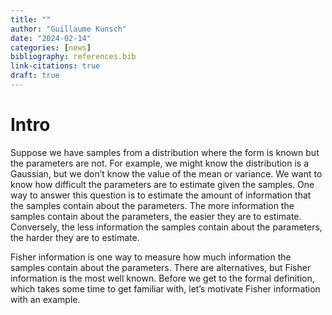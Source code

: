 ```yaml
---
title: ""
author: "Guillaume Kunsch"
date: "2024-02-14"
categories: [news]
bibliography: references.bib
link-citations: true
draft: true
---
```


# Intro

Suppose we have samples from a distribution where the form is known but the
parameters are not. For example, we might know the distribution is a Gaussian,
but we don't know the value of the mean or variance. We want to know
how difficult the parameters are to estimate given the samples. One way to
answer this question is to estimate the amount of information that the samples
contain about the parameters. The more information the samples contain about
the parameters, the easier they are to estimate. Conversely, the less
information the samples contain about the parameters, the harder they are to
estimate.

Fisher information is one way to measure how much information the samples
contain about the parameters. There are alternatives, but Fisher information is
the most well known. Before we get to the formal definition, which takes some
time to get familiar with, let's motivate Fisher information with an example.